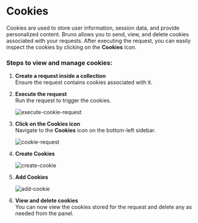 # Cookies

Cookies are used to store user information, session data, and provide personalized content. Bruno allows you to send, view, and delete cookies associated with your requests. After executing the request, you can easily inspect the cookies by clicking on the **Cookies** icon.

### Steps to view and manage cookies:

1. **Create a request inside a collection**  
   Ensure the request contains cookies associated with it.

2. **Execute the request**  
   Run the request to trigger the cookies.

   ![execute-cookie-request](/screenshots/send-request/res-data-and-cookie/cookies/create-req-cookie.webp)

3. **Click on the Cookies icon**  
   Navigate to the **Cookies** icon on the bottom-left sidebar.

   ![cookie-request](/screenshots/send-request/res-data-and-cookie/cookies/cookies.webp)

4. **Create Cookies** 

   ![create-cookie](/screenshots/send-request/res-data-and-cookie/cookies/1-cookie-add-popup.webp)

4. **Add Cookies** 

   ![add-cookie](/screenshots/send-request/res-data-and-cookie/cookies/2-cookie-generate-popup.webp)

5. **View and delete cookies**  
   You can now view the cookies stored for the request and delete any as needed from the panel.
